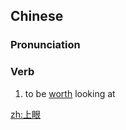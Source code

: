 ==Chinese==
{{zh-forms}}

===Pronunciation===
{{zh-pron
|m=shàngyǎn
|c=soeng5 ngaan5
|cat=v
}}

===Verb===
{{zh-verb}}

# to be [[worth]] looking at

[[zh:上眼]]
